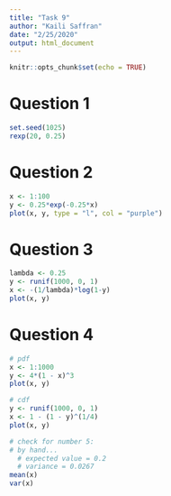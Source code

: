 ```yaml
---
title: "Task 9"
author: "Kaili Saffran"
date: "2/25/2020"
output: html_document
---
```


```r
knitr::opts_chunk$set(echo = TRUE)
```

# Question 1
```r
set.seed(1025)
rexp(20, 0.25)
```

# Question 2
```r
x <- 1:100
y <- 0.25*exp(-0.25*x)
plot(x, y, type = "l", col = "purple")
```

# Question 3
```r
lambda <- 0.25
y <- runif(1000, 0, 1)
x <- -(1/lambda)*log(1-y)
plot(x, y)
```

# Question 4
```r
# pdf
x <- 1:1000
y <- 4*(1 - x)^3
plot(x, y)
```

```r
# cdf
y <- runif(1000, 0, 1)
x <- 1 - (1 - y)^(1/4)
plot(x, y)

# check for number 5: 
# by hand...
  # expected value = 0.2
  # variance = 0.0267
mean(x)
var(x)
```


